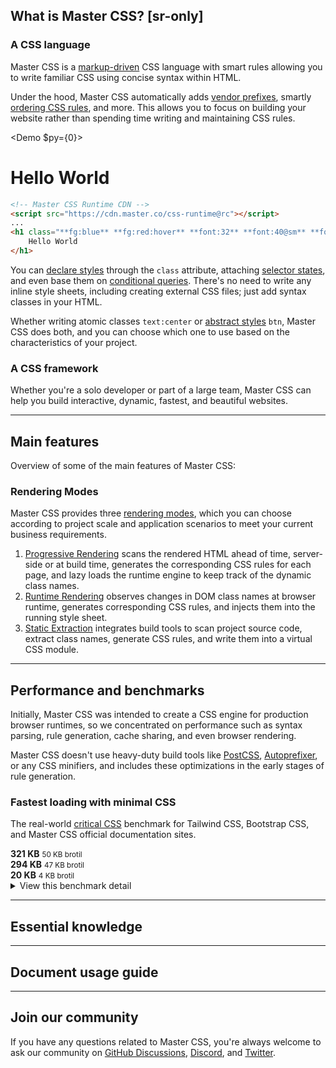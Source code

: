 ## What is Master CSS? [sr-only]

### A CSS language
Master CSS is a [markup-driven](/docs/markup-driven) CSS language with smart rules allowing you to write familiar CSS using concise syntax within HTML.

Under the hood, Master CSS automatically adds [vendor prefixes](/docs/browser-support), smartly [ordering CSS rules](/docs/markup-driven#smart-rule-ordering), and more. This allows you to focus on building your website rather than spending time writing and maintaining CSS rules.

<Demo $py={0}>
    <h1 className="fg:blue fg:red:hover font:32 font:40@sm font:heavy m:10x text:center">Hello World</h1>
</Demo>
```html name=hero.html
<!-- Master CSS Runtime CDN -->
<script src="https://cdn.master.co/css-runtime@rc"></script>
...
<h1 class="**fg:blue** **fg:red:hover** **font:32** **font:40@sm** **font:heavy** **m:10x** **text:center**">
    Hello World
</h1>
```
You can [declare styles](/docs/style-declarations) through the `class` attribute, attaching [selector states](/docs/state-selectors), and even base them on [conditional queries](/docs/conditional-queries). There's no need to write any inline style sheets, including creating external CSS files; just add syntax classes in your HTML.

Whether writing atomic classes `text:center` or [abstract styles](/docs/styles) `btn`, Master CSS does both, and you can choose which one to use based on the characteristics of your project.

### A CSS framework
Whether you're a solo developer or part of a large team, Master CSS can help you build interactive, dynamic, fastest, and beautiful websites.

---

## Main features
Overview of some of the main features of Master CSS:

### Rendering Modes
Master CSS provides three [rendering modes](/docs/rendering-modes), which you can choose according to project scale and application scenarios to meet your current business requirements.

1. [Progressive Rendering](/docs/rendering-modes/progressive-rendering) scans the rendered HTML ahead of time, server-side or at build time, generates the corresponding CSS rules for each page, and lazy loads the runtime engine to keep track of the dynamic class names.
2. [Runtime Rendering](/docs/rendering-modes/runtime-rendering) observes changes in DOM class names at browser runtime, generates corresponding CSS rules, and injects them into the running style sheet.
3. [Static Extraction](/docs/rendering-modes/static-extraction) integrates build tools to scan project source code, extract class names, generate CSS rules, and write them into a virtual CSS module.

---

## Performance and benchmarks
Initially, Master CSS was intended to create a CSS engine for production browser runtimes, so we concentrated on performance such as syntax parsing, rule generation, cache sharing, and even browser rendering.

Master CSS doesn't use heavy-duty build tools like [PostCSS](https://postcss.org), [Autoprefixer](https://github.com/postcss/autoprefixer), or any CSS minifiers, and includes these optimizations in the early stages of rule generation.

### Fastest loading with minimal CSS
The real-world [critical CSS](https://web.dev/articles/extract-critical-css) benchmark for Tailwind CSS, Bootstrap CSS, and Master CSS official documentation sites.


<div className="grid-cols:1 gap:3x my:6x bl:1|divider">
    <div className="flex flex-wrap:nowrap align-items:center gap:10 ml:-1">
        <div className='bg:cyan b:1|frame h:24 rr:1x' style={{ width: '50%' }} />
        <TailwindCSSLogo width={24} height={24} />
        <b className="fg:cyan">321 KB</b>
        <small>50 KB brotil</small>
    </div>
    <div className="flex flex-wrap:nowrap align-items:center gap:10 ml:-1">
        <div className='bg:purple b:1|frame h:24 rr:1x' style={{ width: 'calc(50% - (321 - 294) / 321 * 50%)' }} />
        <BootstrapCSSLogo width={24} height={24} />
        <b className="fg:purple">294 KB</b>
        <small>47 KB brotil</small>
    </div>
    <div className="flex flex-wrap:nowrap align-items:center gap:10 ml:-1">
        <div className='bg:yellow b:1|frame h:24 rr:1x' style={{ width: 'calc(50% - (321 - 20) / 321 * 50%)' }} />
        <MasterCSSLogo width={24} height={24} />
        <b className="fg:yellow">20 KB</b>
        <small>4 KB brotil</small>
    </div>
</div>

<details>
    <summary>View this benchmark detail</summary>
    <div>
        - Tailwind CSS in [tailwindcss.com/docs/404](https://tailwindcss.com/docs/404)
        - Bootstrap CSS in [getbootstrap.com/docs/404](https://getbootstrap.com/docs/404)
        - Master CSS in [rc.css.master.co/docs/404](https://rc.css.master.co/docs/404)
    </div>
</details>

---

## Essential knowledge

---

## Document usage guide

---

## Join our community
If you have any questions related to Master CSS, you're always welcome to ask our community on [GitHub Discussions](https://github.com/master-co/css/discussions), [Discord](https://discord.com/invite/sZNKpAAAw6), and [Twitter](https://twitter.com/mastercorg).


